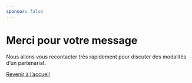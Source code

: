 ```yaml
---
sponsor: false
---
```



  <Cadre>

# Merci pour votre message

Nous allons vous recontacter très rapidement pour discuter des modalités d’un partenariat.

[Revenir à l’accueil](../)

  </Cadre>
